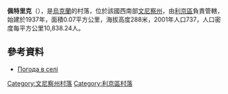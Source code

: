 {{coord|49|17|19|N|28|11|40|E|scale:30000|display=title}}

'''佩特里克'''（{{lang-uk|Петрик}}），是[[烏克蘭|烏克蘭]]的村落，位於該國西南部[[文尼察州|文尼察州]]，由[[利京區|利京區]]負責管轄，始建於1937年，面積0.07平方公里，海拔高度288米，2001年人口737，人口密度每平方公里10,838.24人。

==參考資料==
* [http://weather.in.ua/ua/vinnickaja/20072 Погода в селі ] {{Wayback|url=http://weather.in.ua/ua/vinnickaja/20072 |date=20181020011632 }}

[[Category:文尼察州村落|Category:文尼察州村落]]
[[Category:利京區村落|Category:利京區村落]]


{{Vinnytsia-geo-stub}}